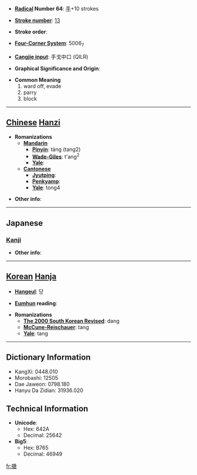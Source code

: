 * '''[[Wiktionary:Chinese radical index| Radical]] Number 64''': [[Wiktionary:Chinese radical index 手|手]]+10 strokes

* '''[[Wiktionary:Chinese total strokes index|Stroke number]]''': [[Wiktionary:Chinese total strokes index 13|13]]

* '''Stroke order''': 

* '''[[Wiktionary:Chinese four corner index|Four-Corner System]]''': 5006<sub>7</sub>

* '''[[Wiktionary:Chinese Cangjie index|Cangjie input]]''': 手戈中口 (QILR)

* '''Graphical Significance and Origin''': 

* '''Common Meaning'''
*#ward off, evade
*# parry
*# block


----

== [[Chinese]] [[Hanzi]] ==

* '''Romanizations'''
** '''[[Mandarin]]'''
*** '''[[Pinyin]]''': táng (tang2)
*** '''[[Wade-Giles]]''': t'ang<sup>2</sup>
*** '''[[Yale]]''': 
** '''[[Cantonese]]'''
*** '''[[Jyutping]]''':
*** '''[[Penkyamp]]''': 
*** '''[[Yale]]''': tong4

* '''Other info''': 

----

==Japanese==
===[[Kanji]]===
{{kanji|on readings=[[とう]] (tō), [[どう]] (dō)|kun readings=[[はる]] (haru)}}

* '''Other info''':  

----

== [[Korean]] [[Hanja]] ==

* '''[[Hangeul]]''': 당

* '''[[Eumhun]] reading''': 

* '''Romanizations'''
** '''[[The 2000 South Korean Revised Romanization|The 2000 South Korean Revised]]''': dang
** '''[[McCune-Reischauer]]''': tang
** '''[[Yale]]''': tang

----

== Dictionary Information ==

* KangXi: 0448.010
* Morobashi: 12505
* Dae Jaweon: 0798.180
* Hanyu Da Zidian: 31936.020

== Technical Information ==

* '''Unicode''':
** Hex: 642A
** Decimal: 25642
* '''Big5''':
** Hex: B765
** Decimal: 46949

[[fr:搪]]